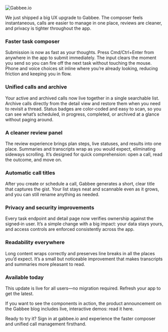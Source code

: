 

<Image
  src="https://zackproser.b-cdn.net/images/gabbee-hero.webp"
  width={800}
  height={600}
  alt="Gabbee.io"
/>

We just shipped a big UX upgrade to <Link href="https://gabbee.io">Gabbee</Link>. The composer feels instantaneous, calls are easier to manage in one place, reviews are cleaner, and privacy is tighter throughout the app.

### Faster task composer

Submission is now as fast as your thoughts. Press Cmd/Ctrl+Enter from anywhere in the app to submit immediately. The input clears the moment you send so you can fire off the next task without touching the mouse. Phone and voice choices sit inline where you’re already looking, reducing friction and keeping you in flow.

### Unified calls and archive

Your active and archived calls now live together in a single searchable list. Archive calls directly from the detail view and restore them when you need to revisit a thread. Status badges are color-coded and easy to scan, so you can see what’s scheduled, in progress, completed, or archived at a glance without paging around.

### A cleaner review panel

The review experience brings plan steps, live statuses, and results into one place. Summaries and transcripts wrap as you would expect, eliminating sideways scrolling. It’s designed for quick comprehension: open a call, read the outcome, and move on.

### Automatic call titles

After you create or schedule a call, Gabbee generates a short, clear title that captures the gist. Your list stays neat and scannable even as it grows, and you can still rename anything as needed.

### Privacy and security improvements

Every task endpoint and detail page now verifies ownership against the signed‑in user. It’s a simple change with a big impact: your data stays yours, and access controls are enforced consistently across the app.

### Readability everywhere

Long content wraps correctly and preserves line breaks in all the places you’d expect. It’s a small but noticeable improvement that makes transcripts and summaries more pleasant to read.

### Available today

This update is live for all users—no migration required. Refresh your app to get the latest.

If you want to see the components in action, the product announcement on the Gabbee blog includes live, interactive demos: <Link href="https://www.gabbee.io/blog/app-update-archive-badges-and-security">read it here</Link>.

Ready to try it? Sign in at <Link href="https://gabbee.io">gabbee.io</Link> and experience the faster composer and unified call management firsthand.